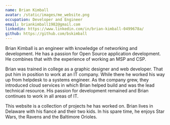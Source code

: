 ```yaml
---
name: Brian Kimball
avatar: /static/images/me_website.png
occupation: Developer and Engineer
email: briankimball1982@gmail.com
linkedin: https://www.linkedin.com/in/brian-kimball-0499678a/
github: https://github.com/bskimball
---
```


Brian Kimball is an engineer with knowledge of networking and development. He has a passion for Open Source application
development. He combines that with the experience of working an MSP and CSP.

Brian was trained in college as a graphic designer and web developer.
That put him in position to work at an IT
company. While there he worked his way up from helpdesk to a systems engineer. As the company grew, they introduced
cloud services in which Brian helped build and was the lead technical resource. His passion for development remained
and Brian continues to work in all areas of IT.

This website is a collection of projects he has worked on.
Brian lives in Delaware with his fianc&eacute; and their two kids.
In his spare time, he enjoys Star Wars, the Ravens and the Baltimore Orioles.
